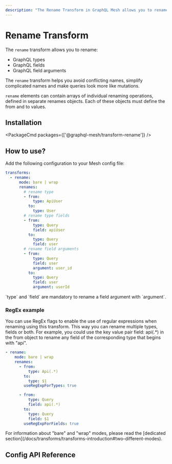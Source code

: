 ```yaml
---
description: "The Rename Transform in GraphQL Mesh allows you to rename types, fields, and field arguments, making queries look more like mutations. Learn how to use this transform and its RegEx feature in this guide. #GraphQL #Mesh"
---
```


# Rename Transform

The `rename` transform allows you to rename:

- GraphQL types
- GraphQL fields
- GraphQL field arguments

The `rename` transform helps you avoid conflicting names, simplify complicated names and make
queries look more like mutations.

`rename` elements can contain arrays of individual renaming operations, defined in separate renames
objects. Each of these objects must define the from and to values.

## Installation

<PackageCmd packages={['@graphql-mesh/transform-rename']} />

## How to use?

Add the following configuration to your Mesh config file:

```yaml filename=".meshrc.yaml"
transforms:
  - rename:
      mode: bare | wrap
      renames:
        # rename type
        - from:
            type: ApiUser
          to:
            type: User
        # rename type fields
        - from:
            type: Query
            field: apiUser
          to:
            type: Query
            field: user
        # rename field arguments
        - from:
            type: Query
            field: user
            argument: user_id
          to:
            type: Query
            field: user
            argument: userId
```

<Callout type="warning" emoji="⚠️">
  `type` and `field` are mandatory to rename a field argument with `argument`.
</Callout>

### RegEx example

You can use RegEx flags to enable the use of regular expressions when renaming using this transform.
This way you can rename multiple types, fields or both. For example, you could use the key value
pair field: api(.\*) in the from object to rename any field of the corresponding type that begins
with "api".

```yaml filename=".meshrc.yaml"
- rename:
    mode: bare | wrap
    renames:
      - from:
          type: Api(.*)
        to:
          type: $1
        useRegExpForTypes: true

      - from:
          type: Query
          field: api(.*)
        to:
          type: Query
          field: $1
        useRegExpForFields: true
```

<Callout>
  For information about "bare" and "wrap" modes, please read the [dedicated
  section](/docs/transforms/transforms-introduction#two-different-modes).
</Callout>

## Config API Reference


<API />
